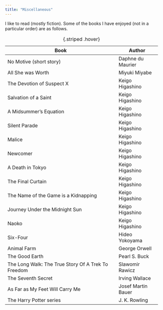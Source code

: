 ```yaml
---
title: "Miscellaneous"
---
```


I like to read (mostly fiction). Some of the books I have enjoyed (not in a particular order) are as follows.

| Book                                               | Author             |
|----------------------------------------------------|--------------------|
| No Motive (short story)                            | Daphne du Maurier  |
| All She was Worth                                  | Miyuki Miyabe      |
| The Devotion of Suspect X                          | Keigo Higashino    |
| Salvation of a Saint                               | Keigo Higashino    |
| A Midsummer's Equation                             | Keigo Higashino    |
| Silent Parade                                      | Keigo Higashino    |
| Malice                                             | Keigo Higashino    |
| Newcomer                                           | Keigo Higashino    |
| A Death in Tokyo                                   | Keigo Higashino    |
| The Final Curtain                                  | Keigo Higashino    |
| The Name of the Game is a Kidnapping               | Keigo Higashino    |
| Journey Under the Midnight Sun                     | Keigo Higashino    |
| Naoko                                              | Keigo Higashino    |
| Six-Four                                           | Hideo Yokoyama     |
| Animal Farm                                        | George Orwell      |
| The Good Earth                                     | Pearl S. Buck      |
| The Long Walk: The True Story Of A Trek To Freedom | Slawomir Rawicz    |
| The Seventh Secret                                 | Irving Wallace     |
| As Far as My Feet Will Carry Me                    | Josef Martin Bauer |
| The Harry Potter series                            | J. K. Rowling      |

: {.striped .hover}
